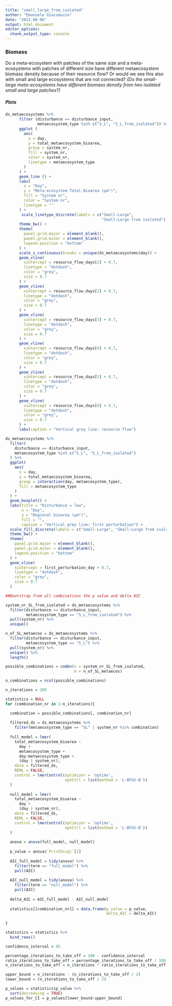 ```yaml
---
title: "small_large_from_isolated"
author: "Emanuele Giacomuzzo"
date: "2022-08-06"
output: html_document
editor_options: 
  chunk_output_type: console
---
```


### Biomass

Do a meta-ecosystem with patches of the same size and a meta-ecosystems with patches of different size have different metaecosystem biomass density because of their resource flow? Or would we see this also with small and large ecosystems that are not connected? *(Do the small-large meta-ecosystems have different biomass density from two isolated small and large patches?)*

##### Plots

```r
ds_metaecosystems %>%
      filter (disturbance == disturbance_input,
              metaecosystem_type %in% c("S_L", "S_L_from_isolated")) %>%
      ggplot (
        aes(
          x = day,
          y = total_metaecosystem_bioarea,
          group = system_nr,
          fill = system_nr,
          color = system_nr,
          linetype = metaecosystem_type
        )
      ) +
      geom_line () +
      labs(
        x = "Day",
        y = "Meta-ecosystem Total Bioarea (µm²)",
        fill = "System nr",
        color = "System nr",
        linetype = ""
      ) +
       scale_linetype_discrete(labels = c("Small-Large",
                                          "Small-Large from isolated")) +
      theme_bw() +
      theme(
        panel.grid.major = element_blank(),
        panel.grid.minor = element_blank(),
        legend.position = "bottom"
      ) +
      scale_x_continuous(breaks = unique(ds_metaecosystems$day)) +
      geom_vline(
        xintercept = resource_flow_days[1] + 0.7,
        linetype = "dotdash",
        color = "grey",
        size = 0.7
      ) +
      geom_vline(
        xintercept = resource_flow_days[2] + 0.7,
        linetype = "dotdash",
        color = "grey",
        size = 0.7
      ) +
      geom_vline(
        xintercept = resource_flow_days[3] + 0.7,
        linetype = "dotdash",
        color = "grey",
        size = 0.7
      ) +
      geom_vline(
        xintercept = resource_flow_days[4] + 0.7,
        linetype = "dotdash",
        color = "grey",
        size = 0.7
      ) +
      geom_vline(
        xintercept = resource_flow_days[5] + 0.7,
        linetype = "dotdash",
        color = "grey",
        size = 0.7
      ) +
      geom_vline(
        xintercept = resource_flow_days[6] + 0.7,
        linetype = "dotdash",
        color = "grey",
        size = 0.7
      ) +
      labs(caption = "Vertical grey line: resource flow")
```

```r
ds_metaecosystems %>%
  filter(
    disturbance == disturbance_input,
    metaecosystem_type %in% c("S_L", "S_L_from_isolated")
  ) %>%
  ggplot(
    aes(
      x = day,
      y = total_metaecosystem_bioarea,
      group = interaction(day, metaecosystem_type),
      fill = metaecosystem_type
    )
  ) +
  geom_boxplot() +
  labs(title = "Disturbance = low",
       x = "Day",
       y = "Regional bioarea (µm²)",
       fill = "",
       caption = "Vertical grey line: first perturbation") +
  scale_fill_discrete(labels = c("Small-Large", "Small-Large from isolated")) +
  theme_bw() +
  theme(
    panel.grid.major = element_blank(),
    panel.grid.minor = element_blank(),
    legend.position = "bottom"
  ) +
  geom_vline(
    xintercept = first_perturbation_day + 0.7,
    linetype = "dotdash",
    color = "grey",
    size = 0.7
  )
```

```r

##Bootstrap from all combinations the p value and delta AIC

system_nr_SL_from_isolated = ds_metaecosystems %>%
  filter(disturbance == disturbance_input,
         metaecosystem_type == "S_L_from_isolated") %>%
  pull(system_nr) %>%
  unique()

n_of_SL_metaecos = ds_metaecosystems %>%
  filter(disturbance == disturbance_input,
         metaecosystem_type == "S_L") %>%
  pull(system_nr) %>%
  unique() %>%
  length()

possible_combinations = combn(x = system_nr_SL_from_isolated,
                              m = n_of_SL_metaecos)

n_combinations = ncol(possible_combinations)

n_iterations = 200

statistics = NULL
for (combination_nr in 1:n_iterations){

  combination = possible_combinations[, combination_nr]
  
  filtered_ds = ds_metaecosystems %>%
    filter(metaecosystem_type == "SL" | system_nr %in% combination)
  
  full_model = lmer(
    total_metaecosystem_bioarea ~
      day +
      metaecosystem_type +
      day:metaecosystem_type +
      (day | system_nr),
    data = filtered_ds,
    REML = FALSE,
    control = lmerControl(optimizer = 'optimx', 
                          optCtrl = list(method = 'L-BFGS-B'))
  )
  
  null_model = lmer(
    total_metaecosystem_bioarea ~
      day +
      (day | system_nr),
    data = filtered_ds,
    REML = FALSE,
    control = lmerControl(optimizer = 'optimx', 
                          optCtrl = list(method = 'L-BFGS-B'))
  )
  
  anova = anova(full_model, null_model)
  
  p_value = anova$`Pr(>Chisq)`[2]
  
  AIC_full_model = tidy(anova) %>%
    filter(term == "full_model") %>%
    pull(AIC)
  
  AIC_null_model = tidy(anova) %>%
    filter(term == "null_model") %>%
    pull(AIC)
  
  delta_AIC = AIC_full_model - AIC_null_model
  
  statistics[[combination_nr]] = data.frame(p_value = p_value,
                                            delta_AIC = delta_AIC)
  
}

statistics = statistics %>%
  bind_rows()

confidence_interval = 95

percentage_iterations_to_take_off = 100 - confidence_interval
ratio_iterations_to_take_off = percentage_iterations_to_take_off / 100
n_iterations_to_take_off = n_iterations * ratio_iterations_to_take_off

upper_bound = n_iterations - (n_iterations_to_take_off / 2)
lower_bound = (n_iterations_to_take_off / 2)

p_values = statistics$p_value %>%
  sort(decreasing = TRUE)
p_values_for_CI = p_values[lower_bound:upper_bound]



```